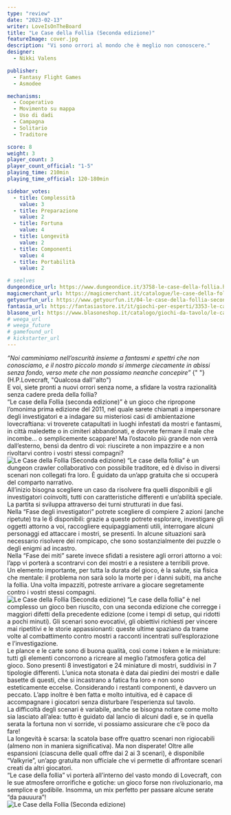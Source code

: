 ```yaml
---
type: "review"
date: "2023-02-13"
writer: LoveIsOnTheBoard
title: "Le Case della Follia (Seconda edizione)"
featureImage: cover.jpg
description: "Vi sono orrori al mondo che è meglio non conoscere."
designer:
  - Nikki Valens

publisher:
  - Fantasy Flight Games
  - Asmodee

mechanisms:
  - Cooperativo
  - Movimento su mappa
  - Uso di dadi
  - Campagna
  - Solitario
  - Traditore

score: 8
weight: 3
player_count: 3
player_count_official: "1-5"
playing_time: 210min
playing_time_official: 120-180min

sidebar_votes:
  - title: Complessità
    value: 3
  - title: Preparazione
    value: 2
  - title: Fortuna
    value: 4
  - title: Longevità
    value: 2
  - title: Componenti
    value: 4
  - title: Portabilità
    value: 2

# seelves
dungeondice_url: https://www.dungeondice.it/3758-le-case-della-follia.html
magicmerchant_url: https://magicmerchant.it/catalogue/le-case-della-follia-30140/
getyourfun_url: https://www.getyourfun.it/04-le-case-della-follia-seconda-edizione-giochi-da-tavolo-horror.html
fantasia_url: https://fantasiastore.it/it/giochi-per-esperti/3353-le-case-della-follia-seconda-edizione.html
blasone_url: https://www.blasoneshop.it/catalogo/giochi-da-tavolo/le-case-della-follia-2a-ed-42-3197
# weega_url
# weega_future
# gamefound_url
# kickstarter_url
---
```


<Setting>
  <em>
    “Noi camminiamo nell’oscurità insieme a fantasmi e spettri che non
    conosciamo, e il nostro piccolo mondo si immerge ciecamente in abissi senza
    fondo, verso mete che non possiamo neanche concepire”
  </em>{" "}
  (H.P.Lovecraft, "Qualcosa dall''alto")
  <br />
  E voi, siete pronti a nuovi orrori senza nome, a sfidare la vostra razionalità
  senza cadere preda della follia?
  <br />
  “Le case della Follia (seconda edizione)” è un gioco che ripropone l’omonima
  prima edizione del 2011, nel quale sarete chiamati a impersonare degli
  investigatori e a indagare su misteriosi casi di ambientazione lovecraftiana:
  vi troverete catapultati in luoghi infestati da mostri e fantasmi, in città
  maledette o in cimiteri abbandonati, e dovrete fermare il male che incombe… o
  semplicemente scappare! Ma l’ostacolo più grande non verrà dall’esterno, bensì
  da dentro di voi: riuscirete a non impazzire e a non rivoltarvi contro i
  vostri stessi compagni?&nbsp;
  <br />
</Setting>

<img src="./game1.jpg" alt="Le Case della Follia (Seconda edizione)" />

<Rules>
  “Le case della follia” è un dungeon crawler collaborativo con possibile
  traditore, ed è diviso in diversi scenari non collegati fra loro. È guidato da
  un’app gratuita che si occuperà del comparto narrativo. <br />
  All’inizio bisogna scegliere un caso da risolvere fra quelli disponibili e gli
  investigatori coinvolti, tutti con caratteristiche differenti e un’abilità speciale.
  La partita si sviluppa attraverso dei turni strutturati in due fasi.
  <br />
  Nella “Fase degli investigatori” potrete scegliere di compiere 2 azioni (anche
  ripetute) tra le 6 disponibili: grazie a queste potrete esplorare, investigare
  gli oggetti attorno a voi, raccogliere equipaggiamenti utili, interrogare alcuni
  personaggi ed attaccare i mostri, se presenti. In alcune situazioni sarà necessario
  risolvere dei rompicapo, che sono sostanzialmente dei puzzle o degli enigmi ad
  incastro.
  <br />
  Nella “Fase dei miti” sarete invece sfidati a resistere agli orrori attorno a voi:
  l’app vi porterà a scontrarvi con dei mostri e a resistere a terribili prove.
  <br />
  Un elemento importante, per tutta la durata del gioco, è la salute, sia fisica
  che mentale: il problema non sarà solo la morte per i danni subiti, ma anche la
  follia. Una volta impazziti, potreste arrivare a giocare segretamente contro i
  vostri stessi compagni.&nbsp;
  <br />
</Rules>

<img src="./game2.jpg" alt="Le Case della Follia (Seconda edizione)" />

<Feedback>
  “Le case della follia” è nel complesso un gioco ben riuscito, con una seconda
  edizione che corregge i maggiori difetti della precedente edizione (come i
  tempi di setup, qui ridotti a pochi minuti). Gli scenari sono evocativi, gli
  obiettivi richiesti per vincere mai ripetitivi e le storie appassionanti:
  queste ultime spaziano da trame volte al combattimento contro mostri a
  racconti incentrati sull’esplorazione e l’investigazione.
  <br />
  Le plance e le carte sono di buona qualità, così come i token e le miniature:
  tutti gli elementi concorrono a ricreare al meglio l’atmosfera gotica del
  gioco. Sono presenti 8 investigatori e 24 miniature di mostri, suddivisi in 7
  tipologie differenti. L’unica nota stonata è data dai piedini dei mostri e
  dalle basette di questi, che si incastrano a fatica fra loro e non sono
  esteticamente eccelse. Considerando i restanti componenti, è davvero un
  peccato. L’app inoltre è ben fatta e molto intuitiva, ed è capace di
  accompagnare i giocatori senza disturbare l’esperienza sul tavolo.
  <br />
  La difficoltà degli scenari è variabile, anche se bisogna notare come molto
  sia lasciato all’alea: tutto è guidato dal lancio di alcuni dadi e, se in
  quella serata la fortuna non vi sorride, vi possiamo assicurare che c’è poco
  da fare!
  <br />
  La longevità è scarsa: la scatola base offre quattro scenari non rigiocabili
  (almeno non in maniera significativa). Ma non disperate! Oltre alle espansioni
  (ciascuna delle quali offre dai 2 ai 3 scenari), è disponibile “Valkyrie”,
  un’app gratuita non ufficiale che vi permette di affrontare scenari creati da
  altri giocatori.
  <br />
  “Le case della follia” vi porterà all’interno del vasto mondo di Lovecraft,
  con le sue atmosfere orrorifiche e gotiche: un gioco forse non rivoluzionario,
  ma semplice e godibile. Insomma, un mix perfetto per passare alcune serate “da
  pauuura”!&nbsp;
  <br />
</Feedback>

<img src="./game3.jpg" alt="Le Case della Follia (Seconda edizione)" />
